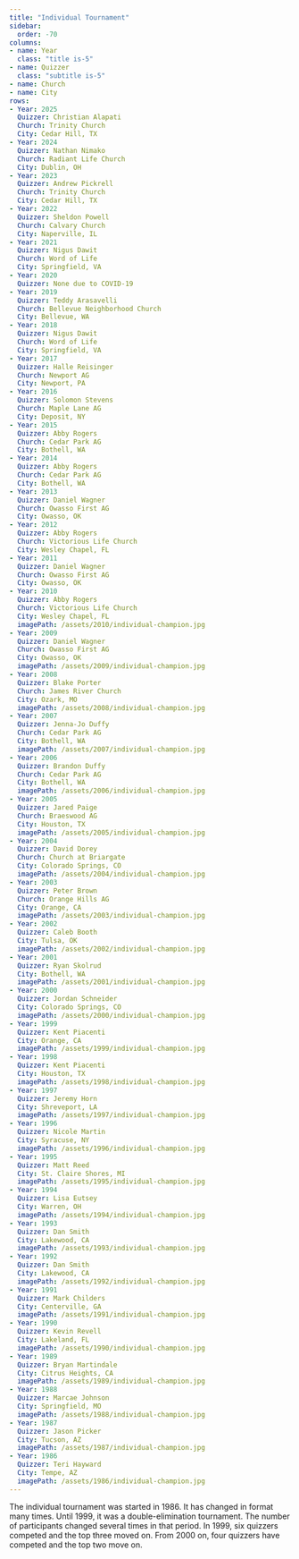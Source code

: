 ```yaml
---
title: "Individual Tournament"
sidebar:
  order: -70
columns:
- name: Year
  class: "title is-5"
- name: Quizzer
  class: "subtitle is-5"
- name: Church
- name: City
rows:
- Year: 2025
  Quizzer: Christian Alapati
  Church: Trinity Church
  City: Cedar Hill, TX
- Year: 2024
  Quizzer: Nathan Nimako
  Church: Radiant Life Church
  City: Dublin, OH
- Year: 2023
  Quizzer: Andrew Pickrell
  Church: Trinity Church
  City: Cedar Hill, TX
- Year: 2022
  Quizzer: Sheldon Powell
  Church: Calvary Church
  City: Naperville, IL
- Year: 2021
  Quizzer: Nigus Dawit
  Church: Word of Life
  City: Springfield, VA
- Year: 2020
  Quizzer: None due to COVID-19
- Year: 2019
  Quizzer: Teddy Arasavelli
  Church: Bellevue Neighborhood Church
  City: Bellevue, WA
- Year: 2018
  Quizzer: Nigus Dawit
  Church: Word of Life
  City: Springfield, VA
- Year: 2017
  Quizzer: Halle Reisinger
  Church: Newport AG
  City: Newport, PA
- Year: 2016
  Quizzer: Solomon Stevens
  Church: Maple Lane AG
  City: Deposit, NY
- Year: 2015
  Quizzer: Abby Rogers
  Church: Cedar Park AG
  City: Bothell, WA
- Year: 2014
  Quizzer: Abby Rogers
  Church: Cedar Park AG
  City: Bothell, WA
- Year: 2013
  Quizzer: Daniel Wagner
  Church: Owasso First AG
  City: Owasso, OK
- Year: 2012
  Quizzer: Abby Rogers
  Church: Victorious Life Church
  City: Wesley Chapel, FL
- Year: 2011
  Quizzer: Daniel Wagner
  Church: Owasso First AG
  City: Owasso, OK
- Year: 2010
  Quizzer: Abby Rogers
  Church: Victorious Life Church
  City: Wesley Chapel, FL
  imagePath: /assets/2010/individual-champion.jpg
- Year: 2009
  Quizzer: Daniel Wagner
  Church: Owasso First AG
  City: Owasso, OK
  imagePath: /assets/2009/individual-champion.jpg
- Year: 2008
  Quizzer: Blake Porter
  Church: James River Church
  City: Ozark, MO
  imagePath: /assets/2008/individual-champion.jpg
- Year: 2007
  Quizzer: Jenna-Jo Duffy
  Church: Cedar Park AG
  City: Bothell, WA
  imagePath: /assets/2007/individual-champion.jpg
- Year: 2006
  Quizzer: Brandon Duffy
  Church: Cedar Park AG
  City: Bothell, WA
  imagePath: /assets/2006/individual-champion.jpg
- Year: 2005
  Quizzer: Jared Paige
  Church: Braeswood AG
  City: Houston, TX
  imagePath: /assets/2005/individual-champion.jpg
- Year: 2004
  Quizzer: David Dorey
  Church: Church at Briargate
  City: Colorado Springs, CO
  imagePath: /assets/2004/individual-champion.jpg
- Year: 2003
  Quizzer: Peter Brown
  Church: Orange Hills AG
  City: Orange, CA
  imagePath: /assets/2003/individual-champion.jpg
- Year: 2002
  Quizzer: Caleb Booth
  City: Tulsa, OK
  imagePath: /assets/2002/individual-champion.jpg
- Year: 2001
  Quizzer: Ryan Skolrud
  City: Bothell, WA
  imagePath: /assets/2001/individual-champion.jpg
- Year: 2000
  Quizzer: Jordan Schneider
  City: Colorado Springs, CO
  imagePath: /assets/2000/individual-champion.jpg
- Year: 1999
  Quizzer: Kent Piacenti
  City: Orange, CA
  imagePath: /assets/1999/individual-champion.jpg
- Year: 1998
  Quizzer: Kent Piacenti
  City: Houston, TX
  imagePath: /assets/1998/individual-champion.jpg
- Year: 1997
  Quizzer: Jeremy Horn
  City: Shreveport, LA
  imagePath: /assets/1997/individual-champion.jpg
- Year: 1996
  Quizzer: Nicole Martin
  City: Syracuse, NY
  imagePath: /assets/1996/individual-champion.jpg
- Year: 1995
  Quizzer: Matt Reed
  City: St. Claire Shores, MI
  imagePath: /assets/1995/individual-champion.jpg
- Year: 1994
  Quizzer: Lisa Eutsey
  City: Warren, OH
  imagePath: /assets/1994/individual-champion.jpg
- Year: 1993
  Quizzer: Dan Smith
  City: Lakewood, CA
  imagePath: /assets/1993/individual-champion.jpg
- Year: 1992
  Quizzer: Dan Smith
  City: Lakewood, CA
  imagePath: /assets/1992/individual-champion.jpg
- Year: 1991
  Quizzer: Mark Childers
  City: Centerville, GA
  imagePath: /assets/1991/individual-champion.jpg
- Year: 1990
  Quizzer: Kevin Revell
  City: Lakeland, FL
  imagePath: /assets/1990/individual-champion.jpg
- Year: 1989
  Quizzer: Bryan Martindale
  City: Citrus Heights, CA
  imagePath: /assets/1989/individual-champion.jpg
- Year: 1988
  Quizzer: Marcae Johnson
  City: Springfield, MO
  imagePath: /assets/1988/individual-champion.jpg
- Year: 1987
  Quizzer: Jason Picker
  City: Tucson, AZ
  imagePath: /assets/1987/individual-champion.jpg
- Year: 1986
  Quizzer: Teri Hayward
  City: Tempe, AZ
  imagePath: /assets/1986/individual-champion.jpg
---
```



The individual tournament was started in 1986. It has changed in format many times. Until 1999, it was a double-elimination tournament. The number of participants changed several times in that period. In 1999, six quizzers competed and the top three moved on. From 2000 on, four quizzers have competed and the top two move on.

<TablesOrPictures
  tableLabel="View Quizzers by Table"
  galleryLabel="View Quizzers by Picture"
  columns={frontmatter.columns}
  rows={frontmatter.rows}
  showModal={false} />